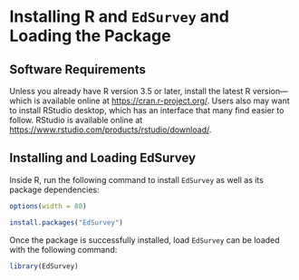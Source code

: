 # Installing R and `EdSurvey` and Loading the Package {#installation}

## Software Requirements

Unless you already have R version 3.5 or later, install the latest R version---which is available online at [https://cran.r-project.org/](https://cran.r-project.org/). Users also may want to install RStudio desktop, which has an interface that many find easier to follow. RStudio is available online at  [https://www.rstudio.com/products/rstudio/download/](https://www.rstudio.com/products/rstudio/download/).


## Installing and Loading EdSurvey

Inside R, run the following command to install `EdSurvey` as well as its package dependencies:

```r
options(width = 80)

```

```r
install.packages("EdSurvey")
```

Once the package is successfully installed, load `EdSurvey` can be loaded with the following command:

```r
library(EdSurvey)
```

